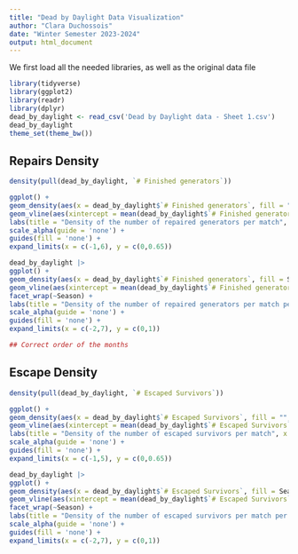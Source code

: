 ```yaml
---
title: "Dead by Daylight Data Visualization"
author: "Clara Duchossois"
date: "Winter Semester 2023-2024"
output: html_document
---
```


We first load all the needed libraries, as well as the original data file

```r
library(tidyverse)
library(ggplot2)
library(readr)
library(dplyr)
dead_by_daylight <- read_csv('Dead by Daylight data - Sheet 1.csv')
dead_by_daylight
theme_set(theme_bw())
```

## Repairs Density
```r
density(pull(dead_by_daylight, `# Finished generators`))

ggplot() +
geom_density(aes(x = dead_by_daylight$`# Finished generators`, fill = "", alpha = 0.)) +
geom_vline(aes(xintercept = mean(dead_by_daylight$`# Finished generators`), colour = ""), linewidth = 1, linetype = 'dashed') +
labs(title = "Density of the number of repaired generators per match", x = "Repaired generators", y ="Density", colour = "Mean") +
scale_alpha(guide = 'none') +
guides(fill = 'none') +
expand_limits(x = c(-1,6), y = c(0,0.65))
```


```r
dead_by_daylight |> 
ggplot() +
geom_density(aes(x = dead_by_daylight$`# Finished generators`, fill = Season, alpha = 0.3)) +
geom_vline(aes(xintercept = mean(dead_by_daylight$`# Finished generators`), colour = ""), linewidth = 1, linetype = 'dashed') +
facet_wrap(~Season) +
labs(title = "Density of the number of repaired generators per match per season", x = "Repaired generators", y ="Density", colour = "Mean") +
scale_alpha(guide = 'none') +
guides(fill = 'none') +
expand_limits(x = c(-2,7), y = c(0,1))

## Correct order of the months
```

## Escape Density
```r
density(pull(dead_by_daylight, `# Escaped Survivors`))

ggplot() +
geom_density(aes(x = dead_by_daylight$`# Escaped Survivors`, fill = "", alpha = 0.)) +
geom_vline(aes(xintercept = mean(dead_by_daylight$`# Escaped Survivors`), colour = ""), linewidth = 1, linetype = 'dashed') +
labs(title = "Density of the number of escaped survivors per match", x = "Escaped survivors", y ="Density", colour = "Mean") +
scale_alpha(guide = 'none') +
guides(fill = 'none') +
expand_limits(x = c(-1,5), y = c(0,0.65))
```

```r
dead_by_daylight |> 
ggplot() +
geom_density(aes(x = dead_by_daylight$`# Escaped Survivors`, fill = Season, alpha = 0.3)) +
geom_vline(aes(xintercept = mean(dead_by_daylight$`# Escaped Survivors`), colour = ""), linewidth = 1, linetype = 'dashed') +
facet_wrap(~Season) +
labs(title = "Density of the number of escaped survivors per match per season", x = "Escaped survivors", y ="Density", colour = "Mean") +
scale_alpha(guide = 'none') +
guides(fill = 'none') +
expand_limits(x = c(-2,7), y = c(0,1))
```

